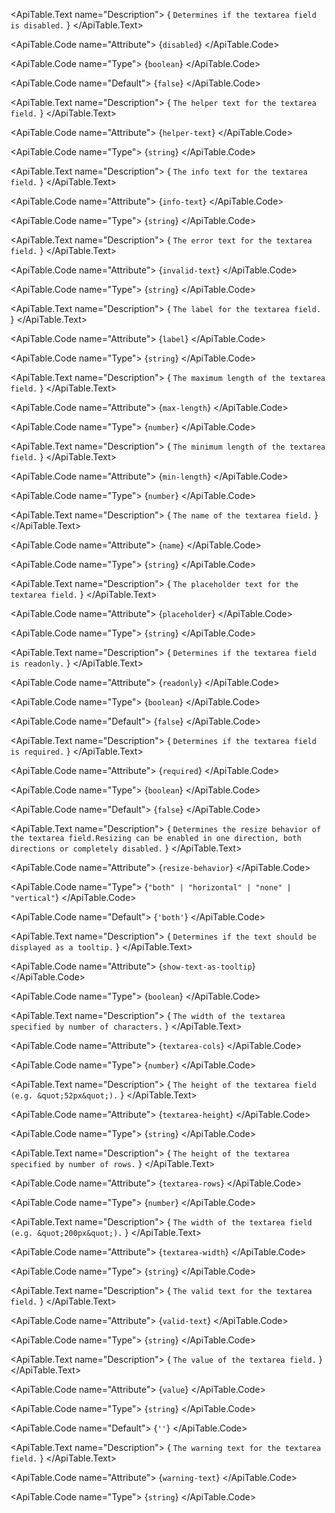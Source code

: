 <ApiTable id="property-disabled">
  <ApiTable.PropertyHeader name="disabled" singleFramework="">
  </ApiTable.PropertyHeader>

  <ApiTable.Text name="Description">
    { `Determines if the textarea field is disabled.` }
  </ApiTable.Text>

  <ApiTable.Code name="Attribute">
    {`disabled`}
  </ApiTable.Code>

  <ApiTable.Code name="Type">
   {`boolean`}
  </ApiTable.Code>

  <ApiTable.Code name="Default">
    {`false`}
  </ApiTable.Code>

</ApiTable>
<ApiTable id="property-helperText">
  <ApiTable.PropertyHeader name="helperText" singleFramework="">
  </ApiTable.PropertyHeader>

  <ApiTable.Text name="Description">
    { `The helper text for the textarea field.` }
  </ApiTable.Text>

  <ApiTable.Code name="Attribute">
    {`helper-text`}
  </ApiTable.Code>

  <ApiTable.Code name="Type">
   {`string`}
  </ApiTable.Code>


</ApiTable>
<ApiTable id="property-infoText">
  <ApiTable.PropertyHeader name="infoText" singleFramework="">
  </ApiTable.PropertyHeader>

  <ApiTable.Text name="Description">
    { `The info text for the textarea field.` }
  </ApiTable.Text>

  <ApiTable.Code name="Attribute">
    {`info-text`}
  </ApiTable.Code>

  <ApiTable.Code name="Type">
   {`string`}
  </ApiTable.Code>


</ApiTable>
<ApiTable id="property-invalidText">
  <ApiTable.PropertyHeader name="invalidText" singleFramework="">
  </ApiTable.PropertyHeader>

  <ApiTable.Text name="Description">
    { `The error text for the textarea field.` }
  </ApiTable.Text>

  <ApiTable.Code name="Attribute">
    {`invalid-text`}
  </ApiTable.Code>

  <ApiTable.Code name="Type">
   {`string`}
  </ApiTable.Code>


</ApiTable>
<ApiTable id="property-label">
  <ApiTable.PropertyHeader name="label" singleFramework="">
  </ApiTable.PropertyHeader>

  <ApiTable.Text name="Description">
    { `The label for the textarea field.` }
  </ApiTable.Text>

  <ApiTable.Code name="Attribute">
    {`label`}
  </ApiTable.Code>

  <ApiTable.Code name="Type">
   {`string`}
  </ApiTable.Code>


</ApiTable>
<ApiTable id="property-maxLength">
  <ApiTable.PropertyHeader name="maxLength" singleFramework="">
  </ApiTable.PropertyHeader>

  <ApiTable.Text name="Description">
    { `The maximum length of the textarea field.` }
  </ApiTable.Text>

  <ApiTable.Code name="Attribute">
    {`max-length`}
  </ApiTable.Code>

  <ApiTable.Code name="Type">
   {`number`}
  </ApiTable.Code>


</ApiTable>
<ApiTable id="property-minLength">
  <ApiTable.PropertyHeader name="minLength" singleFramework="">
  </ApiTable.PropertyHeader>

  <ApiTable.Text name="Description">
    { `The minimum length of the textarea field.` }
  </ApiTable.Text>

  <ApiTable.Code name="Attribute">
    {`min-length`}
  </ApiTable.Code>

  <ApiTable.Code name="Type">
   {`number`}
  </ApiTable.Code>


</ApiTable>
<ApiTable id="property-name">
  <ApiTable.PropertyHeader name="name" singleFramework="">
  </ApiTable.PropertyHeader>

  <ApiTable.Text name="Description">
    { `The name of the textarea field.` }
  </ApiTable.Text>

  <ApiTable.Code name="Attribute">
    {`name`}
  </ApiTable.Code>

  <ApiTable.Code name="Type">
   {`string`}
  </ApiTable.Code>


</ApiTable>
<ApiTable id="property-placeholder">
  <ApiTable.PropertyHeader name="placeholder" singleFramework="">
  </ApiTable.PropertyHeader>

  <ApiTable.Text name="Description">
    { `The placeholder text for the textarea field.` }
  </ApiTable.Text>

  <ApiTable.Code name="Attribute">
    {`placeholder`}
  </ApiTable.Code>

  <ApiTable.Code name="Type">
   {`string`}
  </ApiTable.Code>


</ApiTable>
<ApiTable id="property-readonly">
  <ApiTable.PropertyHeader name="readonly" singleFramework="">
  </ApiTable.PropertyHeader>

  <ApiTable.Text name="Description">
    { `Determines if the textarea field is readonly.` }
  </ApiTable.Text>

  <ApiTable.Code name="Attribute">
    {`readonly`}
  </ApiTable.Code>

  <ApiTable.Code name="Type">
   {`boolean`}
  </ApiTable.Code>

  <ApiTable.Code name="Default">
    {`false`}
  </ApiTable.Code>

</ApiTable>
<ApiTable id="property-required">
  <ApiTable.PropertyHeader name="required" singleFramework="">
  </ApiTable.PropertyHeader>

  <ApiTable.Text name="Description">
    { `Determines if the textarea field is required.` }
  </ApiTable.Text>

  <ApiTable.Code name="Attribute">
    {`required`}
  </ApiTable.Code>

  <ApiTable.Code name="Type">
   {`boolean`}
  </ApiTable.Code>

  <ApiTable.Code name="Default">
    {`false`}
  </ApiTable.Code>

</ApiTable>
<ApiTable id="property-resizeBehavior">
  <ApiTable.PropertyHeader name="resizeBehavior" singleFramework="">
  </ApiTable.PropertyHeader>

  <ApiTable.Text name="Description">
    { `Determines the resize behavior of the textarea field.Resizing can be enabled in one direction, both directions or completely disabled.` }
  </ApiTable.Text>

  <ApiTable.Code name="Attribute">
    {`resize-behavior`}
  </ApiTable.Code>

  <ApiTable.Code name="Type">
   {`"both" | "horizontal" | "none" | "vertical"`}
  </ApiTable.Code>

  <ApiTable.Code name="Default">
    {`'both'`}
  </ApiTable.Code>

</ApiTable>
<ApiTable id="property-showTextAsTooltip">
  <ApiTable.PropertyHeader name="showTextAsTooltip" singleFramework="">
  </ApiTable.PropertyHeader>

  <ApiTable.Text name="Description">
    { `Determines if the text should be displayed as a tooltip.` }
  </ApiTable.Text>

  <ApiTable.Code name="Attribute">
    {`show-text-as-tooltip`}
  </ApiTable.Code>

  <ApiTable.Code name="Type">
   {`boolean`}
  </ApiTable.Code>


</ApiTable>
<ApiTable id="property-textareaCols">
  <ApiTable.PropertyHeader name="textareaCols" singleFramework="">
  </ApiTable.PropertyHeader>

  <ApiTable.Text name="Description">
    { `The width of the textarea specified by number of characters.` }
  </ApiTable.Text>

  <ApiTable.Code name="Attribute">
    {`textarea-cols`}
  </ApiTable.Code>

  <ApiTable.Code name="Type">
   {`number`}
  </ApiTable.Code>


</ApiTable>
<ApiTable id="property-textareaHeight">
  <ApiTable.PropertyHeader name="textareaHeight" singleFramework="">
  </ApiTable.PropertyHeader>

  <ApiTable.Text name="Description">
    { `The height of the textarea field (e.g. &quot;52px&quot;).` }
  </ApiTable.Text>

  <ApiTable.Code name="Attribute">
    {`textarea-height`}
  </ApiTable.Code>

  <ApiTable.Code name="Type">
   {`string`}
  </ApiTable.Code>


</ApiTable>
<ApiTable id="property-textareaRows">
  <ApiTable.PropertyHeader name="textareaRows" singleFramework="">
  </ApiTable.PropertyHeader>

  <ApiTable.Text name="Description">
    { `The height of the textarea specified by number of rows.` }
  </ApiTable.Text>

  <ApiTable.Code name="Attribute">
    {`textarea-rows`}
  </ApiTable.Code>

  <ApiTable.Code name="Type">
   {`number`}
  </ApiTable.Code>


</ApiTable>
<ApiTable id="property-textareaWidth">
  <ApiTable.PropertyHeader name="textareaWidth" singleFramework="">
  </ApiTable.PropertyHeader>

  <ApiTable.Text name="Description">
    { `The width of the textarea field (e.g. &quot;200px&quot;).` }
  </ApiTable.Text>

  <ApiTable.Code name="Attribute">
    {`textarea-width`}
  </ApiTable.Code>

  <ApiTable.Code name="Type">
   {`string`}
  </ApiTable.Code>


</ApiTable>
<ApiTable id="property-validText">
  <ApiTable.PropertyHeader name="validText" singleFramework="">
  </ApiTable.PropertyHeader>

  <ApiTable.Text name="Description">
    { `The valid text for the textarea field.` }
  </ApiTable.Text>

  <ApiTable.Code name="Attribute">
    {`valid-text`}
  </ApiTable.Code>

  <ApiTable.Code name="Type">
   {`string`}
  </ApiTable.Code>


</ApiTable>
<ApiTable id="property-value">
  <ApiTable.PropertyHeader name="value" singleFramework="">
  </ApiTable.PropertyHeader>

  <ApiTable.Text name="Description">
    { `The value of the textarea field.` }
  </ApiTable.Text>

  <ApiTable.Code name="Attribute">
    {`value`}
  </ApiTable.Code>

  <ApiTable.Code name="Type">
   {`string`}
  </ApiTable.Code>

  <ApiTable.Code name="Default">
    {`''`}
  </ApiTable.Code>

</ApiTable>
<ApiTable id="property-warningText">
  <ApiTable.PropertyHeader name="warningText" singleFramework="">
  </ApiTable.PropertyHeader>

  <ApiTable.Text name="Description">
    { `The warning text for the textarea field.` }
  </ApiTable.Text>

  <ApiTable.Code name="Attribute">
    {`warning-text`}
  </ApiTable.Code>

  <ApiTable.Code name="Type">
   {`string`}
  </ApiTable.Code>


</ApiTable>
